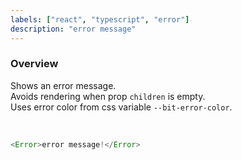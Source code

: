 ```yaml
---
labels: ["react", "typescript", "error"]
description: "error message"
---
```



### Overview

Shows an error message.  
Avoids rendering when prop `children` is empty.  
Uses error color from css variable `--bit-error-color`.

<br />

```js live=true
<Error>error message!</Error>
```
